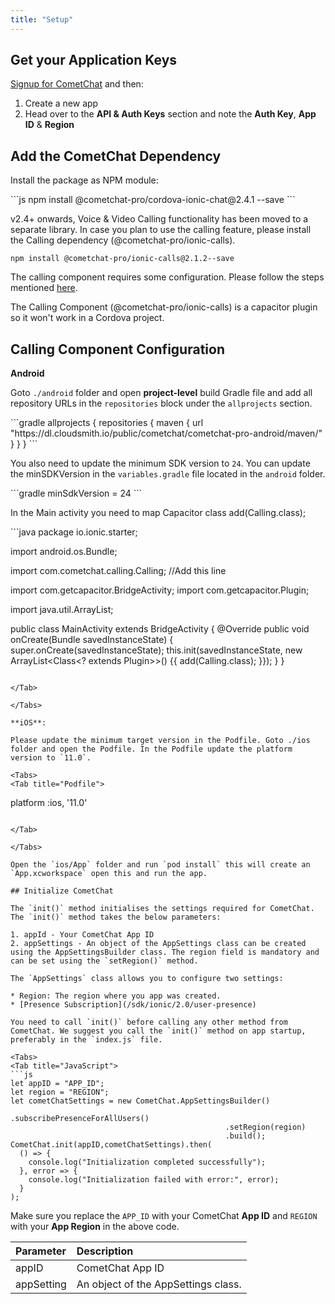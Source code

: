 ```yaml
---
title: "Setup"
---
```




## Get your Application Keys

[Signup for CometChat](https://app.cometchat.com) and then:

1. Create a new app
2. Head over to the **API & Auth Keys** section and note the **Auth Key**, **App ID** & **Region**

## Add the CometChat Dependency

Install the package as NPM module:

<Tabs>
<Tab title="JavaScript">
```js
npm install @cometchat-pro/cordova-ionic-chat@2.4.1 --save
```

</Tab>

</Tabs>

<Note>

v2.4+ onwards, Voice & Video Calling functionality has been moved to a separate library. In case you plan to use the calling feature, please install the Calling dependency (@cometchat-pro/ionic-calls).

`npm install @cometchat-pro/ionic-calls@2.1.2--save`

The calling component requires some configuration. Please follow the steps mentioned [here](/sdk/ionic/2.0/setup#calling-component-configuration).

</Note>

<Warning>

The Calling Component (@cometchat-pro/ionic-calls) is a capacitor plugin so it won't work in a Cordova project.

</Warning>

## Calling Component Configuration

**Android**

Goto `./android` folder and open **project-level** build Gradle file and add all repository URLs in the `repositories` block under the `allprojects` section.

<Tabs>
<Tab title="build.gradle">
```gradle
allprojects {
repositories {
  maven {
      url "https://dl.cloudsmith.io/public/cometchat/cometchat-pro-android/maven/"
  }
}
}
```

</Tab>

</Tabs>

You also need to update the minimum SDK version to `24`. You can update the minSDKVersion in the `variables.gradle` file located in the `android` folder.

<Tabs>
<Tab title="variables.gradle">
```gradle
minSdkVersion = 24
```

</Tab>

</Tabs>

In the Main activity you need to map Capacitor class add(Calling.class);

<Tabs>
<Tab title="Java">
```java
package io.ionic.starter;

import android.os.Bundle;

import com.cometchat.calling.Calling; //Add this line

import com.getcapacitor.BridgeActivity;
import com.getcapacitor.Plugin;

import java.util.ArrayList;

public class MainActivity extends BridgeActivity {
@Override
public void onCreate(Bundle savedInstanceState) {
  super.onCreate(savedInstanceState);
  this.init(savedInstanceState, new ArrayList<Class<? extends Plugin>>() {{
    add(Calling.class);
  }});
}
}
```

</Tab>

</Tabs>

**iOS**:

Please update the minimum target version in the Podfile. Goto ./ios folder and open the Podfile. In the Podfile update the platform version to `11.0`.

<Tabs>
<Tab title="Podfile">
```
platform :ios, '11.0'
```

</Tab>

</Tabs>

Open the `ios/App` folder and run `pod install` this will create an `App.xcworkspace` open this and run the app.

## Initialize CometChat

The `init()` method initialises the settings required for CometChat. The `init()` method takes the below parameters:

1. appId - Your CometChat App ID
2. appSettings - An object of the AppSettings class can be created using the AppSettingsBuilder class. The region field is mandatory and can be set using the `setRegion()` method.

The `AppSettings` class allows you to configure two settings:

* Region: The region where you app was created.
* [Presence Subscription](/sdk/ionic/2.0/user-presence)

You need to call `init()` before calling any other method from CometChat. We suggest you call the `init()` method on app startup, preferably in the `index.js` file.

<Tabs>
<Tab title="JavaScript">
```js
let appID = "APP_ID";
let region = "REGION";
let cometChatSettings = new CometChat.AppSettingsBuilder()
  												.subscribePresenceForAllUsers()
  												.setRegion(region)
  												.build();
CometChat.init(appID,cometChatSettings).then(
  () => {
  	console.log("Initialization completed successfully");
  }, error => {
  	console.log("Initialization failed with error:", error);
  }
);
```

</Tab>

</Tabs>

Make sure you replace the `APP_ID` with your CometChat **App ID** and `REGION` with your **App Region** in the above code.

| Parameter  | Description                         |
| :---------- | :----------------------------------- |
| appID      | CometChat App ID                    |
| appSetting | An object of the AppSettings class. |
